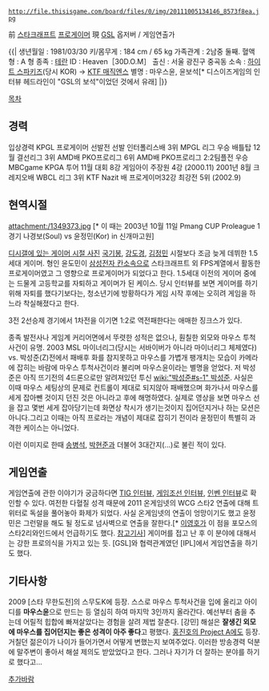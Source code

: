  http://file.thisisgame.com/board/files/0/img/20111005134146_8573f8ea.jpg

前 [[스타크래프트]] [[프로게이머]] 現 [[GSL]] 옵저버 / 게임연출가

{{|
생년월일 : 1981/03/30
키/몸무게 : 184 cm / 65 kg 
가족관계 : 2남중 둘째.
혈액형 : A 형
종족 : [[테란]]
ID : Heaven［30D.O.M］
출신 : 서울 광진구 중곡동
소속 : [[하이트 스파키즈]](당시 KOR) → [[KTF 매직엔스]]
별명 : 마우스윤, 윤보석[* 디스이즈게임의 인터뷰 헤드라인이 "GSL의 보석"이었던 것에서 유래]
|}}

[[목차]]
== 경력 ==
입상경력	KPGL 프로게이머 선발전 선발
인터폴리스배 3위
MPGL 리그 우승
배틀탑 12월 결선리그 3위
AMD배 PKO프로리그 6위
AMD배 PKO프로리그 2:2팀플전 우승
MBCgame KPGA 투어 11월 대회 8강
게임아이 주장원 4강 (2000.11)
2001년 8월 크레지오배 WBCL 리그 3위
KTF Nazit 배 프로게이머32강 최강전 5위 (2002.9)

== 현역시절 ==
attachment:/1349373.jpg [* 이 때는 2003년 10월 11일 Pmang CUP Proleague 1경기 나경보(Soul) vs 윤정민(Kor) in 신개마고원]

[http://gall.dcinside.com/list.php?id=starcraft2&no=3343154 디시갤에 있는 게이머 시절 사진]
[[국기봉]], [[강도경]], [[김정민]] 시절보다 조금 늦게 데뷔한 1.5세대 게이머. 
형인 윤도민이 [[삼성전자 칸]]소속으로 스타크래프트 외 FPS계열에서 활동한 프로게이머였고 그 영향으로 프로게이머가 되었다고 한다. 1.5세대 이전의 게이머 중에는 드물게 고등학교를 자퇴하고 게이머가 된 케이스. 당시 인터뷰를 보면 게이머를 하기 위해 자퇴를 했다기보다는, 청소년기에 방황하다가 게임 시작 후에는 오히려 게임을 하느라 착실해졌다고 한다.

3전 2선승제 경기에서 1차전을 이기면 1:2로 역전패한다는 애매한 징크스가 있다.

종족 발전사나 게임계 커리어면에서 뚜렷한 성적은 없으나, 훤칠한 외모와 마우스 투척사건이 유명.
2003 MSL 마이너리그(당시는 서바이버가 아니라 마이너리그 체제였다) vs. 박성준(Z)전에서 패배후 화를 참지못하고 마우스를 가볍개 팽개치는 모습이 카메라에 잡히는 바람에 마우스 투척사건이라 불리며 마우스윤이라는 별명을 얻었다. 저 박성준은 아직 뜨기전의 4드론으로만 알려져있던 투신 [[wiki:"박성준#s-1" 박성준]].
사실은 이때 마우스 세팅상의 문제로 컨트롤이 제대로 되지않아 패배했으며 화가나서 마우스를 세게 잡아뺀 것이지 던진 것은 아니라고 후에 해명하였다. 실제로 영상을 보면 마우스 선을 잡고 몇번 세게 잡아당기는데 화면상 착시가 생기는것이지 집어던지거나 하는 모션은 아니다.그리고 이때는 아직 프로라는 개념이 제대로 잡히기 전이라 윤정민이 특별히 과격한 케이스는 아니었다.

이런 이미지로 한때 [[송병석]], [[박현준]]과 더불어 3대간지(...)로 불린 적이 있다.

== 게임연출 ==
게임연출에 관한 이야기가 궁금하다면 [http://www.thisisgame.com/board/view.php?id=805640&category=13438 TIG 인터뷰], [http://esports.gamechosun.co.kr/board/view.php?bid=inter&num=40251&col=subcon&kw=%C0%B1%C1%A4%B9%CE 게임조선 인터뷰], [http://www.inven.co.kr/webzine/news/?news=52827 인벤 인터뷰]로 확인할 수 있다.
여전한 다혈질 성격 때문에 2011 온게임넷의 WCG 스타2 연출에 대해 트위터로 독설을 풀어놓아 화제가 되었다.
사실 온게임넷의 연출이 엉망이기도 했고 윤정민은 그런말을 해도 될 정도로 넘사벽으로 연출을 잘한다.[* [[이영호]]가 이 점을 포모스의 스타2리와인드에서 언급하기도 했다. [http://www.fomos.kr/board/board.php?mode=read&keyno=130791&db=issue 참고기사]] 게이머를 접고 난 후 이 분야에 대해서는 강한 프로의식을 가지고 있는 듯. [GSL]와 협력관계였던 [IPL]에서 게임연출을 하기도 했다. 

== 기타사항 ==
2009 [스타 무한도전]의 스무도K에 등장. 스스로 마우스 투척사건을 입에 올리고 아이디를 '''마우스윤'''으로 만드는 등 열심히 하여 마지막 3인까지 올라간다. 예선부터 춤을 추는데 어릴적 힙합에 빠져살았다는 경험을 살려 제법 잘춘다. [강민] 해설은 '''잘생긴 외모에 마우스를 집어던지는 좋은 성격이 아주 좋다'''고 평했다.
[[홍진호의 Project A]]에도 등장. 거칠던 젊은이가 나이가 들어가면서 어떻게 변했는지 보여주었다.
이러한 방송경력 덕분에 말주변이 좋아서 해설 제의도 받았었다고 한다. 그러나 자기가 더 잘하는 분야를 하기로 했다고...

[[추가바람]]
